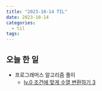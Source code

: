 ```yaml
---
title: "2023-10-14 TIL"
date: 2023-10-14
categories:
  - til
tags:
---
```


## 오늘 한 일

- 프로그래머스 알고리즘 풀이
  - [lv.0 조건에 맞게 수열 변환하기 3](https://makepin2r.github.io/algorithm-programmers/181835/)
